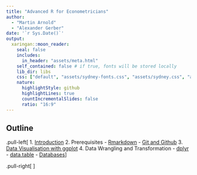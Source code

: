 ```yaml
---
title: "Advanced R for Econometricians"
author: 
  - "Martin Arnold"
  - "Alexander Gerber"
date: '`r Sys.Date()`'
output:
  xaringan::moon_reader:
    seal: false
    includes:
      in_header: "assets/meta.html"
    self_contained: false # if true, fonts will be stored locally
    lib_dir: libs
    css: ["default", "assets/sydney-fonts.css", "assets/sydney.css", "assets/custom.css", "assets/title_slides.css"]
    nature:
      highlightStyle: github
      highlightLines: true
      countIncrementalSlides: false
      ratio: "16:9"
---
```

## Outline
.pull-left[
1. [Introduction](Introduction/Introduction.html)
2. Prerequisites
   - [Rmarkdown](Rmarkdown/rmarkdown.html)
   - [Git and Github](Git/git_vcs.html)
3. [Data Visualisation with ggplot](ggplot2/ggplot2.html) 
4. Data Wrangling and Transformation
   - [dplyr](Wrangling/Wrangling.html)
   - [data.table](Datatable/datatable.html)
   - [Databases](databases/databases.html)
]

.pull-right[
<ol start = "5">
<li> Advanced R Programming </li>
<ul>
  <li> <a href="Advanced R Concepts/Advanced.html">Advanced Concepts</a></li>
  <li> <a href="functional/functional.html">Functional Programming</a></li>
  <li> Object Oriented Programming </li>
</ul>
<li>  Performance </li> 
<ul>
  <li> <a href="measuring and profiling/MeasuringProfiling.html">Profiling and Benchmarking</a></li> 
  <li> Parallelisation </li>
  <li> Rcpp </li>
</ul>
<li> <a href = Webscraping/webscraping.html>Web Scraping</a>   </li>
<li> <a href = Shiny/Shiny.html>Shiny</a> </li>
<li> Writing Packages </li>
<!-- <li>Text Mining  </li> -->
</ol>
]
